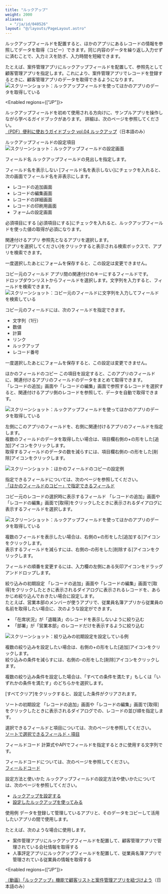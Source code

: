 ```yaml
---
title: "ルックアップ"
weight: 2000
aliases:
  - "/ja/id/040526"
layout: "@/layouts/PageLayout.astro"
---
```




ルックアップフィールドを配置すると、ほかのアプリにあるレコードの情報を参照してデータを取得（コピー）できます。同じ内容のデータを繰り返し入力せずに済むことで、入力ミスを防ぎ、入力時間を短縮できます。

たとえば、案件管理アプリにルックアップフィールドを配置して、参照先として顧客管理アプリを指定します。これにより、案件管理アプリでレコードを登録するときに、顧客管理アプリのデータを取得できるようになります。
<Img src="/k/kintone/img-ja/field_lookup_01.png" alt="スクリーンショット：ルックアップフィールドを使ってほかのアプリのデータを取得している" />  

<Enabled regions={["JP"]}>

<Hint>

ルックアップフィールドを初めて使用される方向けに、サンプルアプリを操作しながら学べるガイドブックがあります。
詳細は、次のページを参照してください。  
[（PDF）便利に使おうガイドブック vol.04 ルックアップ](https://kintone.cybozu.co.jp/material/pdf/kintone_guidebook_vol04.pdf)（日本語のみ）

</Hint>

</Enabled>

<Heading id="form_parts_field_lookup_40">ルックアップフィールドの設定項目</Heading>
<Img src="/k/kintone/img-ja/field_lookup_07.png" alt="スクリーンショット：ルックアップフィールドの設定画面" />

<Heading level={3} id="form_parts_field_lookup_4010">フィールド名</Heading>
ルックアップフィールドの見出しを指定します。

<Heading level={3} id="form_parts_field_lookup_4020">フィールド名を表示しない</Heading>
[フィールド名を表示しない]にチェックを入れると、次の画面でフィールド名を非表示にします。

* レコードの追加画面
* レコードの編集画面
* レコードの詳細画面
* レコードの印刷用画面
* フォームの設定画面

<Heading level={3} id="form_parts_field_lookup_4030">必須項目にする</Heading>
[必須項目にする]にチェックを入れると、ルックアップフィールドを使った値の取得が必須になります。

<Heading level={3} id="form_parts_field_lookup_4040">関連付けるアプリ</Heading>
参照先となるアプリを選択します。  
[アプリを選択してください]をクリックすると表示される検索ボックスで、アプリを検索できます。

一度選択したあとにフォームを保存すると、この設定は変更できません。

<Heading level={3} id="form_parts_field_lookup_4050">コピー元のフィールド</Heading>
アプリ間の関連付けのキーにするフィールドです。  
ドロップダウンリストからフィールドを選択します。文字列を入力すると、フィールドを検索できます。  
<Img src="/k/kintone/img-ja/field_lookup_04.png" alt="スクリーンショット：コピー元のフィールドに文字列を入力してフィールドを検索している" />

コピー元のフィールドには、次のフィールドを指定できます。

* 文字列（1行）
* 数値
* 計算
* リンク
* ルックアップ
* レコード番号

一度選択したあとにフォームを保存すると、この設定は変更できません。

<Heading level={3} id="form_parts_field_lookup_4060">ほかのフィールドのコピー</Heading>
この項目を設定すると、このアプリのフィールドに、関連付けるアプリのフィールドのデータをまとめて取得できます。  
「レコードの追加」画面や「レコードの編集」画面で参照するレコードを選択すると、関連付けるアプリ側のレコードを参照して、データを自動で取得できます。

<Img src="/k/kintone/img-ja/field_lookup_09.png" alt="スクリーンショット：ルックアップフィールドを使ってほかのアプリのデータを取得している" />

左側にこのアプリのフィールドを、右側に関連付けるアプリのフィールドを指定します。  
複数のフィールドのデータを取得したい場合は、項目欄右側の+の形をした[追加]アイコンをクリックします。  
取得するフィールドのデータの数を減らすには、項目欄右側の-の形をした[削除]アイコンをクリックします。

<Img src="/k/kintone/img-ja/field_lookup_08.png" alt="スクリーンショット：ほかのフィールドのコピーの設定例" />

指定できるフィールドについては、次のページを参照してください。  
[「ほかのフィールドのコピー」で指定できるフィールド](/k/ja/id/040546.html)

<Heading level={3} id="form_parts_group_selection_4070">コピー元のレコードの選択時に表示するフィールド</Heading>
「レコードの追加」画面や「レコードの編集」画面で[取得]をクリックしたときに表示されるダイアログに表示するフィールドを選択します。

<Img src="/k/kintone/img-ja/field_lookup_10.png" alt="スクリーンショット：ルックアップフィールドを使ってほかのアプリのデータを取得している" />

複数のフィールドを表示したい場合は、右側の+の形をした[追加する]アイコンをクリックします。  
表示するフィールドを減らすには、右側の-の形をした[削除する]アイコンをクリックします。

フィールドの順番を変更するには、入力欄の左側にある矢印アイコンをドラッグアンドドロップします。

<Heading level={3} id="form_parts_group_selection_4080">絞り込みの初期設定</Heading>
「レコードの追加」画面や「レコードの編集」画面で[取得]をクリックしたときに表示されるダイアログに表示されるレコードを、あらかじめ絞り込んでおきたい場合に設定します。  
たとえば、営業本部のメンバーが使うアプリで、従業員名簿アプリから従業員の名前を取得したい場合に、次のような設定ができます。

* 「在席状況」が「退職済」のレコードを表示しないように絞り込む
* 「部署」が「営業本部」のレコードだけを表示するように絞り込む

<Img src="/k/kintone/img-ja/field_lookup_11.png" alt="スクリーンショット：絞り込みの初期設定を設定している例" />

複数の絞り込みを設定したい場合は、右側の+の形をした[追加]アイコンをクリックします。  
絞り込みの条件を減らすには、右側の-の形をした[削除]アイコンをクリックします。

複数の絞り込み条件を設定した場合は、「すべての条件を満たす」もしくは「いずれかの条件を満たす」のどちらかを選択します。

[すべてクリア]をクリックすると、設定した条件がクリアされます。

<Heading level={3} id="form_parts_group_selection_4090">ソートの初期設定</Heading>
「レコードの追加」画面や「レコードの編集」画面で[取得]をクリックしたときに表示されるダイアログでの、レコードの並び順を指定します。

選択できるフィールドと項目については、次のページを参照してください。  
[ソートで選択できるフィールド・項目](/k/ja/id/040225.html)

<Heading level={3} id="form_parts_group_selection_4095">フィールドコード</Heading>
計算式やAPIでフィールドを指定するときに使用する文字列です。

<Note>

フィールドコードについては、次のページを参照してください。  
[フィールドコード](/k/ja/id/040504.html)

</Note>

<Heading id="form_parts_field_lookup_20">設定方法と使いかた</Heading>
ルックアップフィールドの設定方法や使いかたについては、次のページを参照してください。

* [ルックアップを設定する](/k/ja/id/040547.html)
* [設定したルックアップを使ってみる](/k/ja/id/040548.html)

<Heading id="form_parts_field_lookup_30">使用例</Heading>
データを登録して管理しているアプリと、そのデータをコピーして活用したいアプリの間で使用します。

たとえば、次のような場合に使用します。

* 案件管理アプリにルックアップフィールドを配置して、顧客管理アプリで管理されている会社情報を取得する
* 人事評定アプリにルックアップフィールドを配置して、従業員名簿アプリで管理されている従業員の情報を取得する

<Enabled regions={["JP"]}>
<Reference>

[（動画）「ルックアップ」機能で顧客リストと案件管理アプリを紐づけよう](https://www.youtube.com/watch?v=yt7DUYehO9Y&list=PL7Mp3Q45NKA8887BVn0Jke6asY3hao_FE&index=17&t=0s)（日本語のみ）

</Reference>
</Enabled>

